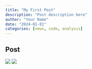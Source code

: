 ```yaml
---
title: "My First Post"
description: "Post description here"
author: "Your Name"
date: "2024-01-01"
categories: [news, code, analysis]
---
```


## Post

![](images/ballandstick.png)
![](images/sphere.png)
